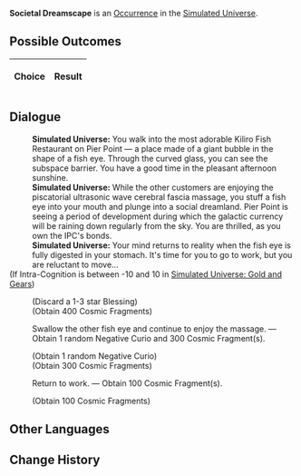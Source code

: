 {{Simulated Universe Event Infobox
|title         = Societal Dreamscape
|image         = Random Event Normal.png
|type          =
|domains_su    = Occurrence
|domains_ext   = Occurrence
|domains_swarm = 
|domains_gng   = 
|requirements  =
|prev          = 
|next          = 
|indexRewards  =
|characters    = 
}}
'''Societal Dreamscape''' is an [[Simulated Universe/Occurrence|Occurrence]] in the [[Simulated Universe]].

==Possible Outcomes==
{| class="article-table"
!Choice
!Result

|}

<!--
==Gameplay Notes==

-->
==Dialogue==
{{Dialogue Start}}
:'''Simulated Universe:''' You walk into the most adorable Kiliro Fish Restaurant on Pier Point &mdash; a place made of a giant bubble in the shape of a fish eye. Through the curved glass, you can see the subspace barrier. You have a good time in the pleasant afternoon sunshine.
:'''Simulated Universe:''' While the other customers are enjoying the piscatorial ultrasonic wave cerebral fascia massage, you stuff a fish eye into your mouth and plunge into a social dreamland. Pier Point is seeing a period of development during which the galactic currency will be raining down regularly from the sky. You are thrilled, as you own the IPC's bonds.
:'''Simulated Universe:''' Your mind returns to reality when the fish eye is fully digested in your stomach. It's time for you to go to work, but you are reluctant to move...
;(If Intra-Cognition is between -10 and 10 in [[Simulated Universe: Gold and Gears]])
:{{SU Special Dialogue|Erudition|Shatter the "work communicator" that can be used to contact you!|Discard 1 Blessing(s) and gain 400 Cosmic Fragment(s).}}
:;(Discard a 1-3 star Blessing)
:;(Obtain 400 Cosmic Fragments)
:{{DIcon|Star}} Swallow the other fish eye and continue to enjoy the massage. &mdash; Obtain 1 random Negative Curio and 300 Cosmic Fragment(s).
:;(Obtain 1 random Negative Curio)
:;(Obtain 300 Cosmic Fragments)
:{{DIcon|Star}} Return to work. &mdash; Obtain 100 Cosmic Fragment(s).
:;(Obtain 100 Cosmic Fragments)
{{Dialogue End}}

==Other Languages==
{{Other Languages
|en    = Societal Dreamscape
|zhs   = 社会性梦境
|zht   = 社會性夢境
|ja    = 社会性の夢
|ko    = 사회적 꿈
|es    = Sueños de sociedad
|fr    = Onirisme sociétal
|ru    = Сны социума
|th    = ความฝันของสังคม
|vi    = Giấc Mơ Mang Tính Xã Hội
|de    = Gesellschaftliche Traumlandschaft
|id    = Mimpi Kehidupan Sosial
|pt    = Sonho de Fuga Social
}}

==Change History==
{{Change History|1.0}}
